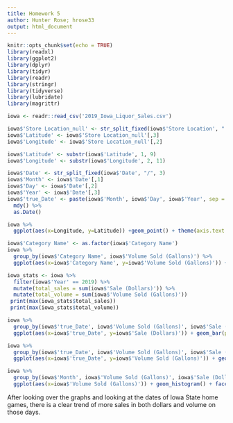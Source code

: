 ```yaml
---
title: Homework 5
author: Hunter Rose; hrose33
output: html_document
---
```


```r
knitr::opts_chunk$set(echo = TRUE)
library(readxl)
library(ggplot2)
library(dplyr)
library(tidyr)
library(readr)
library(stringr)
library(tidyverse)
library(lubridate)
library(magrittr)
```

```r
iowa <- readr::read_csv('2019_Iowa_Liquor_Sales.csv')
```

```r
iowa$'Store Location_null' <- str_split_fixed(iowa$'Store Location', " ", 3)
iowa$'Latitude' <- iowa$'Store Location_null'[,3]
iowa$'Longitude' <- iowa$'Store Location_null'[,2]

iowa$'Latitude' <- substr(iowa$'Latitude', 1, 9)
iowa$'Longitude' <- substr(iowa$'Longitude', 2, 11)
```

```r
iowa$'Date' <- str_split_fixed(iowa$'Date', "/", 3)
iowa$'Month' <- iowa$'Date'[,1]
iowa$'Day' <- iowa$'Date'[,2]
iowa$'Year' <- iowa$'Date'[,3]
iowa$'true_Date' <- paste(iowa$'Month', iowa$'Day', iowa$'Year', sep = '-') %>%
  mdy() %>%
  as.Date()
```

```r
iowa %>%
  ggplot(aes(x=Longitude, y=Latitude)) +geom_point() + theme(axis.text.x = element_text(angle=60, hjust = 1))
```

```r
iowa$'Category Name' <- as.factor(iowa$'Category Name')
iowa %>%
  group_by(iowa$'Category Name', iowa$'Volume Sold (Gallons)') %>%
  ggplot(aes(x=iowa$'Category Name', y=iowa$'Volume Sold (Gallons)')) + geom_bar(position = "dodge", stat = "identity") + theme(axis.text.x = element_text(angle=60, hjust = 1))
```

```r
iowa_stats <- iowa %>%
  filter(iowa$'Year' == 2019) %>%
  mutate(total_sales = sum(iowa$'Sale (Dollars)')) %>%
  mutate(total_volume = sum(iowa$'Volume Sold (Gallons)'))
 print(max(iowa_stats$total_sales))
 print(max(iowa_stats$total_volume))
```

```r
iowa %>%
  group_by(iowa$'true_Date', iowa$'Volume Sold (Gallons)', iowa$'Sale (Dollars)') %>%
  ggplot(aes(x=iowa$'true_Date', y=iowa$'Sale (Dollars)')) + geom_bar(position = "dodge", stat = "identity") + theme(axis.text.x = element_text(angle=60, hjust = 1))

```

```r
iowa %>%
  group_by(iowa$'true_Date', iowa$'Volume Sold (Gallons)', iowa$'Sale (Dollars)') %>%
  ggplot(aes(x=iowa$'true_Date', y=iowa$'Volume Sold (Gallons)')) + geom_point() + theme(axis.text.x = element_text(angle=60, hjust = 1)) + geom_smooth(method=lm)
```

```r
iowa %>%
  group_by(iowa$'Month', iowa$'Volume Sold (Gallons)', iowa$'Sale (Dollars)') %>%
  ggplot(aes(x=iowa$'Volume Sold (Gallons)')) + geom_histogram() + facet_wrap(~iowa$'Month')

```

After looking over the graphs and looking at the dates of Iowa State home games, there is a clear trend of more sales in both dollars and volume on those days.